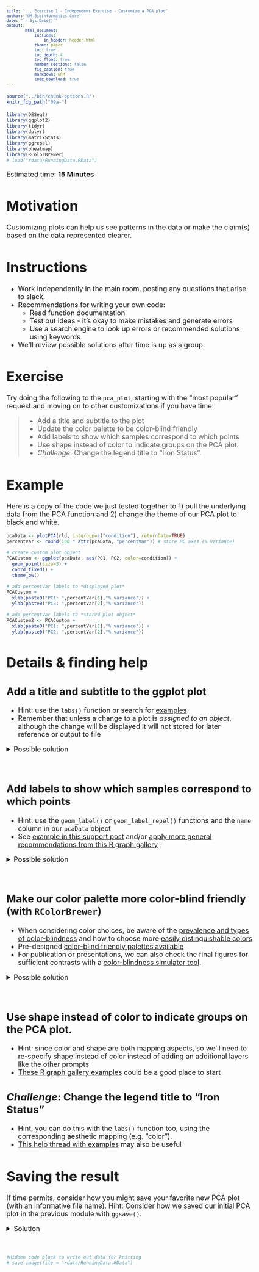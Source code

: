 ```yaml
---
title: "... Exercise 1 - Independent Exercise - Customize a PCA plot"
author: "UM Bioinformatics Core"
date: "`r Sys.Date()`"
output:
        html_document:
            includes:
                in_header: header.html
            theme: paper
            toc: true
            toc_depth: 4
            toc_float: true
            number_sections: false
            fig_caption: true
            markdown: GFM
            code_download: true
---
```


<style type="text/css">
body, td {
   font-size: 18px;
}
code.r{
  font-size: 12px;
}
pre {
  font-size: 12px
}
</style>

```r
source("../bin/chunk-options.R")
knitr_fig_path("09a-")
```

```r
library(DESeq2)
library(ggplot2)
library(tidyr)
library(dplyr)
library(matrixStats)
library(ggrepel)
library(pheatmap)
library(RColorBrewer)
# load("rdata/RunningData.RData")
```

Estimated time: **15 Minutes**


# Motivation

Customizing plots can help us see patterns in the data or make the claim(s) based on the data represented clearer.

# Instructions

- Work independently in the main room, posting any questions that arise to slack.
- Recommendations for writing your own code:
  - Read function documentation
  - Test out ideas - it's okay to make mistakes and generate errors
  - Use a search engine to look up errors or recommended solutions using keywords
- We'll review possible solutions after time is up as a group.

# Exercise

Try doing the following to the `pca_plot`, starting with the "most popular" request and moving on to other customizations if you have time:

> * Add a title and subtitle to the plot
> * Update the color palette to be color-blind friendly
> * Add labels to show which samples correspond to which points
> * Use shape instead of color to indicate groups on the PCA plot.
> * _Challenge_: Change the legend title to "Iron Status". 

# Example

Here is a copy of the code we just tested together to 1) pull the underlying data from the PCA function and 2) change the theme of our PCA plot to black and white.

```r
pcaData <- plotPCA(rld, intgroup=c("condition"), returnData=TRUE)
percentVar <- round(100 * attr(pcaData, "percentVar")) # store PC axes (% variance)

# create custom plot object
PCACustom <- ggplot(pcaData, aes(PC1, PC2, color=condition)) +
  geom_point(size=3) +
  coord_fixed() +
  theme_bw()

# add percentVar labels to *displayed plot*
PCACustom + 
  xlab(paste0("PC1: ",percentVar[1],"% variance")) +
  ylab(paste0("PC2: ",percentVar[2],"% variance"))

# add percentVar labels to *stored plot object*
PCACustom2 <- PCACustom + 
  xlab(paste0("PC1: ",percentVar[1],"% variance")) +
  ylab(paste0("PC2: ",percentVar[2],"% variance"))
```

# Details & finding help

## Add a title and subtitle to the ggplot plot

  * Hint: use the `labs()` function or search for [examples](https://www.datanovia.com/en/blog/ggplot-title-subtitle-and-caption/)
  * Remember that unless a change to a plot is _assigned to an object_, although the change will be displayed it will not stored for later reference or output to file
  
  
<details>
<summary>Possible solution</summary>

Example of possible :

```r
?labs
PCACustom2 + labs(title = "Iron Supplemented Mice", subtitle = "PCA of top 500 genes")
```

</details>
<br>


## Add labels to show which samples correspond to which points

  * Hint: use the `geom_label()` or `geom_label_repel()` functions and the `name` column in our `pcaData` object
  * See [example in this support post](https://support.bioconductor.org/p/90791/) and/or [apply more general recommendations from this R graph gallery](https://r-graph-gallery.com/275-add-text-labels-with-ggplot2.html)

<details>
<summary>Possible solution</summary>

Example of possible solution:

```r
?geom_label_repel

PCACustom2 + 
  geom_text_repel(aes(label = name), 
                  point.padding = 0.5, 
                  box.padding = 0.5)
  
```

</details>
<br>

## Make our color palette more color-blind friendly (with `RColorBrewer`)

  * When considering color choices, be aware of the [prevalence and types of color-blindness](https://medium.com/version-1/simulating-visualisations-in-r-for-colour-blindness-2faddde63695) and how to choose more [easily distinguishable colors](http://bconnelly.net/posts/creating_colorblind-friendly_figures/)
  * Pre-designed [color-blind friendly palettes available](http://www.cookbook-r.com/Graphs/Colors_(ggplot2)/#a-colorblind-friendly-palette)
  * For publication or presentations, we can also check the final figures for sufficient contrasts with a [color-blindness simulator tool](https://www.color-blindness.com/coblis-color-blindness-simulator/). 
  
<details>
<summary>Possible solution</summary>

Example of possible solution:

```r

PCACustom2 + 
  geom_text_repel(aes(label = name), 
                  point.padding = 0.5, 
                  box.padding = 0.5)

PCACustom <- ggplot(pcaData, aes(PC1, PC2, color=condition)) +
  geom_point(size=3) +
  coord_fixed() +
  theme_bw() + 
  labs(title = "PC1 and PC2 for iron deficient mouse samples")

  
```

</details>
<br>
  
## Use shape instead of color to indicate groups on the PCA plot. 

  * Hint: since color and shape are both mapping aspects, so we'll need to re-specify shape instead of color instead of adding an additional layers like the other prompts 
  * [These R graph gallery examples](https://r-graph-gallery.com/274-map-a-variable-to-ggplot2-scatterplot.html) could be a good place to start


## _Challenge_: Change the legend title to "Iron Status"

  * Hint, you can do this with the `labs()` function too, using the corresponding aesthetic mapping (e.g. "color").
  * [This help thread with examples](https://stackoverflow.com/questions/14622421/how-to-change-legend-title-in-ggplot) may also be useful



# Saving the result

If time permits, consider how you might save your favorite new PCA plot (with an informative file name). Hint: Consider how we saved our initial PCA plot in the previous module with `ggsave()`.

<details>
<summary>Solution</summary>

Here are examples of some possible approaches:

```r

```

</details>
<br>


```r
#Hidden code block to write out data for knitting
# save.image(file = "rdata/RunningData.RData")
```
